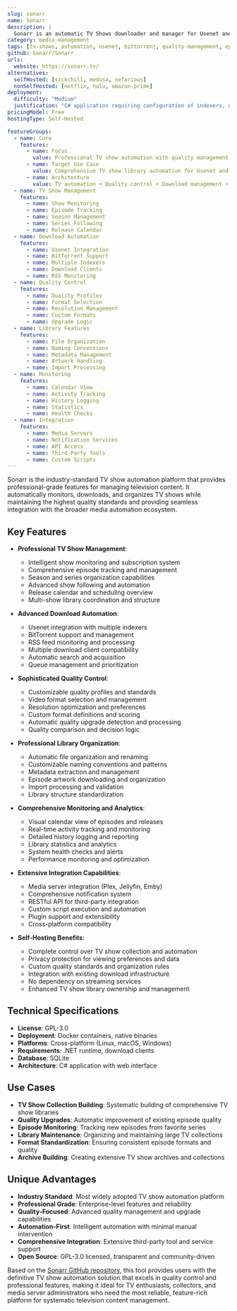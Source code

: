 ```yaml
---
slug: sonarr
name: Sonarr
description: |
  Sonarr is an automatic TV Shows downloader and manager for Usenet and BitTorrent. It can grab, sort and rename new episodes and automatically upgrade the quality of files already downloaded when a better quality format becomes available.
category: media-management
tags: [tv-shows, automation, usenet, bittorrent, quality-management, episode-tracking]
github: Sonarr/Sonarr
urls:
  website: https://sonarr.tv/
alternatives:
  selfHosted: [sickchill, medusa, nefarious]
  nonSelfHosted: [netflix, hulu, amazon-prime]
deployment:
  difficulty: "Medium"
  justification: "C# application requiring configuration of indexers, download clients, and quality profiles. Professional-grade TV show automation platform."
pricingModel: Free
hostingType: Self-Hosted

featureGroups:
  - name: Core
    features:
      - name: Focus
        value: Professional TV show automation with quality management
      - name: Target Use Case
        value: Comprehensive TV show library automation for Usenet and BitTorrent
      - name: Architecture
        value: TV automation + Quality control + Download management + Library organization
  - name: TV Show Management
    features:
      - name: Show Monitoring
      - name: Episode Tracking
      - name: Season Management
      - name: Series Following
      - name: Release Calendar
  - name: Download Automation
    features:
      - name: Usenet Integration
      - name: BitTorrent Support
      - name: Multiple Indexers
      - name: Download Clients
      - name: RSS Monitoring
  - name: Quality Control
    features:
      - name: Quality Profiles
      - name: Format Selection
      - name: Resolution Management
      - name: Custom Formats
      - name: Upgrade Logic
  - name: Library Features
    features:
      - name: File Organization
      - name: Naming Conventions
      - name: Metadata Management
      - name: Artwork Handling
      - name: Import Processing
  - name: Monitoring
    features:
      - name: Calendar View
      - name: Activity Tracking
      - name: History Logging
      - name: Statistics
      - name: Health Checks
  - name: Integration
    features:
      - name: Media Servers
      - name: Notification Services
      - name: API Access
      - name: Third-Party Tools
      - name: Custom Scripts
---
```


Sonarr is the industry-standard TV show automation platform that provides professional-grade features for managing television content. It automatically monitors, downloads, and organizes TV shows while maintaining the highest quality standards and providing seamless integration with the broader media automation ecosystem.

## Key Features

- **Professional TV Show Management**:

  - Intelligent show monitoring and subscription system
  - Comprehensive episode tracking and management
  - Season and series organization capabilities
  - Advanced show following and automation
  - Release calendar and scheduling overview
  - Multi-show library coordination and structure

- **Advanced Download Automation**:

  - Usenet integration with multiple indexers
  - BitTorrent support and management
  - RSS feed monitoring and processing
  - Multiple download client compatibility
  - Automatic search and acquisition
  - Queue management and prioritization

- **Sophisticated Quality Control**:

  - Customizable quality profiles and standards
  - Video format selection and management
  - Resolution optimization and preferences
  - Custom format definitions and scoring
  - Automatic quality upgrade detection and processing
  - Quality comparison and decision logic

- **Professional Library Organization**:

  - Automatic file organization and renaming
  - Customizable naming conventions and patterns
  - Metadata extraction and management
  - Episode artwork downloading and organization
  - Import processing and validation
  - Library structure standardization

- **Comprehensive Monitoring and Analytics**:

  - Visual calendar view of episodes and releases
  - Real-time activity tracking and monitoring
  - Detailed history logging and reporting
  - Library statistics and analytics
  - System health checks and alerts
  - Performance monitoring and optimization

- **Extensive Integration Capabilities**:

  - Media server integration (Plex, Jellyfin, Emby)
  - Comprehensive notification system
  - RESTful API for third-party integration
  - Custom script execution and automation
  - Plugin support and extensibility
  - Cross-platform compatibility

- **Self-Hosting Benefits**:
  - Complete control over TV show collection and automation
  - Privacy protection for viewing preferences and data
  - Custom quality standards and organization rules
  - Integration with existing download infrastructure
  - No dependency on streaming services
  - Enhanced TV show library ownership and management

## Technical Specifications

- **License**: GPL-3.0
- **Deployment**: Docker containers, native binaries
- **Platforms**: Cross-platform (Linux, macOS, Windows)
- **Requirements**: .NET runtime, download clients
- **Database**: SQLite
- **Architecture**: C# application with web interface

## Use Cases

- **TV Show Collection Building**: Systematic building of comprehensive TV show libraries
- **Quality Upgrades**: Automatic improvement of existing episode quality
- **Episode Monitoring**: Tracking new episodes from favorite series
- **Library Maintenance**: Organizing and maintaining large TV collections
- **Format Standardization**: Ensuring consistent episode formats and quality
- **Archive Building**: Creating extensive TV show archives and collections

## Unique Advantages

- **Industry Standard**: Most widely adopted TV show automation platform
- **Professional Grade**: Enterprise-level features and reliability
- **Quality-Focused**: Advanced quality management and upgrade capabilities
- **Automation-First**: Intelligent automation with minimal manual intervention
- **Comprehensive Integration**: Extensive third-party tool and service support
- **Open Source**: GPL-3.0 licensed, transparent and community-driven

Based on the [Sonarr GitHub repository](https://github.com/Sonarr/Sonarr), this tool provides users with the definitive TV show automation solution that excels in quality control and professional features, making it ideal for TV enthusiasts, collectors, and media server administrators who need the most reliable, feature-rich platform for systematic television content management.
